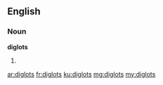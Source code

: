 ==English==

===Noun===
'''diglots'''

# {{plural of|diglot}}

[[ar:diglots]]
[[fr:diglots]]
[[ku:diglots]]
[[mg:diglots]]
[[my:diglots]]